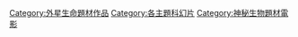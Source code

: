 [[Category:外星生命題材作品|Category:外星生命題材作品]]
[[Category:各主題科幻片|Category:各主題科幻片]]
[[Category:神秘生物題材電影|Category:神秘生物題材電影]]